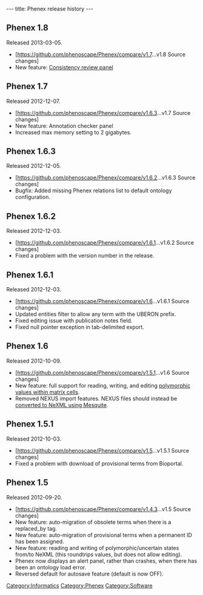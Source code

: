 ---
title: Phenex release history
---

==Phenex 1.8==
Released 2013-03-05.
* [https://github.com/phenoscape/Phenex/compare/v1.7...v1.8 Source changes]
* New feature: [[Phenex#Consistency_Review_panel|Consistency review panel]]

==Phenex 1.7==
Released 2012-12-07.
* [https://github.com/phenoscape/Phenex/compare/v1.6.3...v1.7 Source changes]
* New feature: Annotation checker panel
* Increased max memory setting to 2 gigabytes.

==Phenex 1.6.3==
Released 2012-12-05.
* [https://github.com/phenoscape/Phenex/compare/v1.6.2...v1.6.3 Source changes]
* Bugfix: Added missing Phenex relations list to default ontology configuration.

==Phenex 1.6.2==
Released 2012-12-03.
* [https://github.com/phenoscape/Phenex/compare/v1.6.1...v1.6.2 Source changes]
* Fixed a problem with the version number in the release.

==Phenex 1.6.1==
Released 2012-12-03.
* [https://github.com/phenoscape/Phenex/compare/v1.6...v1.6.1 Source changes]
* Updated entities filter to allow any term with the UBERON prefix.
* Fixed editing issue with publication notes field.
* Fixed null pointer exception in tab-delimited export.

==Phenex 1.6==
Released 2012-10-09.
* [https://github.com/phenoscape/Phenex/compare/v1.5.1...v1.6 Source changes]
* New feature: full support for reading, writing, and editing [[Phenex#Entering_polymorphic_or_uncertain_state_values|polymorphic values within matrix cells]].
* Removed NEXUS import features. NEXUS files should instead be [[Phenex#Importing_data_from_a_NEXUS_file|converted to NeXML using Mesquite]].

==Phenex 1.5.1==
Released 2012-10-03.
* [https://github.com/phenoscape/Phenex/compare/v1.5...v1.5.1 Source changes]
* Fixed a problem with download of provisional terms from Bioportal.

==Phenex 1.5==
Released 2012-09-20.
* [https://github.com/phenoscape/Phenex/compare/v1.4.3...v1.5 Source changes]
* New feature: auto-migration of obsolete terms when there is a replaced_by tag.
* New feature: auto-migration of provisional terms when a permanent ID has been assigned.
* New feature: reading and writing of polymorphic/uncertain states from/to NeXML (this roundtrips values, but does not allow editing).
* Phenex now displays an alert panel, rather than crashes, when there has been an ontology load error.
* Reversed default for autosave feature (default is now OFF).

[[Category:Informatics]]
[[Category:Phenex]]
[[Category:Software]]
